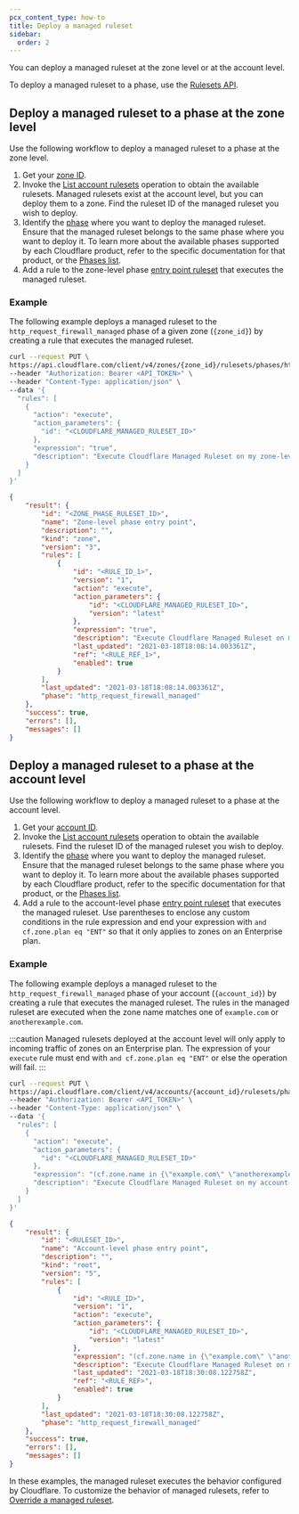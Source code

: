 ```yaml
---
pcx_content_type: how-to
title: Deploy a managed ruleset
sidebar:
  order: 2
---
```


You can deploy a managed ruleset at the zone level or at the account level.

To deploy a managed ruleset to a phase, use the [Rulesets API](/ruleset-engine/rulesets-api/).

## Deploy a managed ruleset to a phase at the zone level

Use the following workflow to deploy a managed ruleset to a phase at the zone level.

1. Get your [zone ID](/fundamentals/setup/find-account-and-zone-ids/).
2. Invoke the [List account rulesets](/api/operations/listAccountRulesets) operation to obtain the available rulesets. Managed rulesets exist at the account level, but you can deploy them to a zone. Find the ruleset ID of the managed ruleset you wish to deploy.
3. Identify the [phase](/ruleset-engine/about/phases/) where you want to deploy the managed ruleset. Ensure that the managed ruleset belongs to the same phase where you want to deploy it. To learn more about the available phases supported by each Cloudflare product, refer to the specific documentation for that product, or the [Phases list](/ruleset-engine/reference/phases-list/).
4. Add a rule to the zone-level phase [entry point ruleset](/ruleset-engine/about/rulesets/#entry-point-ruleset) that executes the managed ruleset.

### Example

The following example deploys a managed ruleset to the `http_request_firewall_managed` phase of a given zone (`{zone_id}`) by creating a rule that executes the managed ruleset.

```bash title="Request"
curl --request PUT \
https://api.cloudflare.com/client/v4/zones/{zone_id}/rulesets/phases/http_request_firewall_managed/entrypoint \
--header "Authorization: Bearer <API_TOKEN>" \
--header "Content-Type: application/json" \
--data '{
  "rules": [
    {
      "action": "execute",
      "action_parameters": {
        "id": "<CLOUDFLARE_MANAGED_RULESET_ID>"
      },
      "expression": "true",
      "description": "Execute Cloudflare Managed Ruleset on my zone-level phase entry point"
    }
  ]
}'
```

```json title="Response"
{
	"result": {
		"id": "<ZONE_PHASE_RULESET_ID>",
		"name": "Zone-level phase entry point",
		"description": "",
		"kind": "zone",
		"version": "3",
		"rules": [
			{
				"id": "<RULE_ID_1>",
				"version": "1",
				"action": "execute",
				"action_parameters": {
					"id": "<CLOUDFLARE_MANAGED_RULESET_ID>",
					"version": "latest"
				},
				"expression": "true",
				"description": "Execute Cloudflare Managed Ruleset on my zone-level phase entry point",
				"last_updated": "2021-03-18T18:08:14.003361Z",
				"ref": "<RULE_REF_1>",
				"enabled": true
			}
		],
		"last_updated": "2021-03-18T18:08:14.003361Z",
		"phase": "http_request_firewall_managed"
	},
	"success": true,
	"errors": [],
	"messages": []
}
```

## Deploy a managed ruleset to a phase at the account level

Use the following workflow to deploy a managed ruleset to a phase at the account level.

1. Get your [account ID](/fundamentals/setup/find-account-and-zone-ids/).
2. Invoke the [List account rulesets](/api/operations/listAccountRulesets) operation to obtain the available rulesets. Find the ruleset ID of the managed ruleset you wish to deploy.
3. Identify the [phase](/ruleset-engine/about/phases/) where you want to deploy the managed ruleset. Ensure that the managed ruleset belongs to the same phase where you want to deploy it. To learn more about the available phases supported by each Cloudflare product, refer to the specific documentation for that product, or the [Phases list](/ruleset-engine/reference/phases-list/).
4. Add a rule to the account-level phase [entry point ruleset](/ruleset-engine/about/rulesets/#entry-point-ruleset) that executes the managed ruleset. Use parentheses to enclose any custom conditions in the rule expression and end your expression with `and cf.zone.plan eq "ENT"` so that it only applies to zones on an Enterprise plan.

### Example

The following example deploys a managed ruleset to the `http_request_firewall_managed` phase of your account (`{account_id}`) by creating a rule that executes the managed ruleset. The rules in the managed ruleset are executed when the zone name matches one of `example.com` or `anotherexample.com`.

:::caution
Managed rulesets deployed at the account level will only apply to incoming traffic of zones on an Enterprise plan. The expression of your `execute` rule must end with `and cf.zone.plan eq "ENT"` or else the operation will fail.
:::

```bash title="Request"
curl --request PUT \
https://api.cloudflare.com/client/v4/accounts/{account_id}/rulesets/phases/http_request_firewall_managed/entrypoint \
--header "Authorization: Bearer <API_TOKEN>" \
--header "Content-Type: application/json" \
--data '{
  "rules": [
    {
      "action": "execute",
      "action_parameters": {
        "id": "<CLOUDFLARE_MANAGED_RULESET_ID>"
      },
      "expression": "(cf.zone.name in {\"example.com\" \"anotherexample.com\"}) and cf.zone.plan eq \"ENT\"",
      "description": "Execute Cloudflare Managed Ruleset on my account-level phase entry point"
    }
  ]
}'
```

```json title="Response"
{
	"result": {
		"id": "<RULESET_ID>",
		"name": "Account-level phase entry point",
		"description": "",
		"kind": "root",
		"version": "5",
		"rules": [
			{
				"id": "<RULE_ID>",
				"version": "1",
				"action": "execute",
				"action_parameters": {
					"id": "<CLOUDFLARE_MANAGED_RULESET_ID>",
					"version": "latest"
				},
				"expression": "(cf.zone.name in {\"example.com\" \"anotherexample.com\"}) and cf.zone.plan eq \"ENT\"",
				"description": "Execute Cloudflare Managed Ruleset on my account-level phase entry point",
				"last_updated": "2021-03-18T18:30:08.122758Z",
				"ref": "<RULE_REF>",
				"enabled": true
			}
		],
		"last_updated": "2021-03-18T18:30:08.122758Z",
		"phase": "http_request_firewall_managed"
	},
	"success": true,
	"errors": [],
	"messages": []
}
```

In these examples, the managed ruleset executes the behavior configured by Cloudflare. To customize the behavior of managed rulesets, refer to [Override a managed ruleset](/ruleset-engine/managed-rulesets/override-managed-ruleset/).

